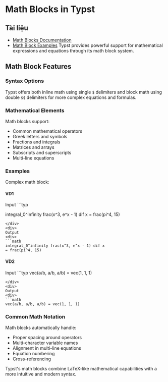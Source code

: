 # Math Blocks in Typst

## Tài liệu

- [Math Blocks Documentation](https://typst.app/docs/reference/math/)
- [Math Block Examples](https://sitandr.github.io/typst-examples-book/book/basics/math/vec.html)
Typst provides powerful support for mathematical expressions and equations through its math block system.

## Math Block Features

### Syntax Options
Typst offers both inline math using single `$` delimiters and block math using double `$$` delimiters for more complex equations and formulas.

### Mathematical Elements
Math blocks support:
- Common mathematical operators
- Greek letters and symbols
- Fractions and integrals
- Matrices and arrays
- Subscripts and superscripts
- Multi-line equations

### Examples
Complex math block:

#### VD1
<div className='dual_layout'>

<div>
Input
```typ

integral_0^infinity frac(x^3, e^x - 1) dif x
= frac(pi^4, 15)

```
</div>
<div>
Output
<div>
```math
integral_0^infinity frac(x^3, e^x - 1) dif x
= frac(pi^4, 15)
```
</div>
</div>
</div>

#### VD2

<div className='dual_layout'>

<div>
Input
```typ
vec(a/b, a/b, a/b) = vec(1, 1, 1)

```
</div>
<div>
Output
<div>
```math
vec(a/b, a/b, a/b) = vec(1, 1, 1)

```
</div>
</div>
</div>


### Common Math Notation
Math blocks automatically handle:
- Proper spacing around operators
- Multi-character variable names
- Alignment in multi-line equations
- Equation numbering
- Cross-referencing

Typst's math blocks combine LaTeX-like mathematical capabilities with a more intuitive and modern syntax.

